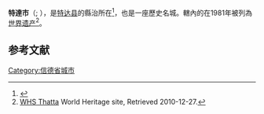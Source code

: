 {{coord|24|44|46.02|N|67|55|27.61|E|display=title}}

{{Infobox settlement
<!--See the Table at Infobox settlement for all fields and descriptions of usage-->
<!-- Basic info  ---------------->
|official_name          = 特達<br>Thatta <br/> ٺٽو {{sd icon}}
|name                   = {{Nastaliq|ٹهٹهہ}}
|native_name            =  ننگر ٺٽو
|nickname               = 沉默的城市(The City of Silence)
|settlement_type        = 市
|motto                  =
<!-- images and maps  ----------->
|image_skyline          = File:Thatta_collage.jpg
|imagesize              = 
|image_caption          = 
|image_flag             = 
|flag_size              =
|image_seal             = 
|seal_size              =
|image_shield           = 
|shield_size            =
|image_blank_emblem     =
|blank_emblem_type      =
|blank_emblem_size      =
|image_map              = 
|mapsize                = 
|map_caption            = 
|image_map1             = 
|mapsize1               = 
|map_caption1           = 
|image_dot_map          =
|dot_mapsize            =
|dot_map_caption        =
|dot_x =  |dot_y =
|pushpin_map            =  <!-- the name of a location map as per http://en.wikipedia.org/wiki/Template:Location_map -->
|pushpin_label_position = above
|pushpin_map_caption    = 
<!-- Location ------------------>
|coordinates_region     = PK
|subdivision_type       = 國家
|subdivision_name       = [[巴基斯坦|巴基斯坦]]
|subdivision_type1      = [[巴基斯坦行政区划|省]]
|subdivision_name1      = [[信德省|信德省]] 
|subdivision_type2      = [[縣|縣]]
|subdivision_name2      = [[特达县|特达县]]
|subdivision_type3      = Banbhore Division
|subdivision_name3      = 
|subdivision_type4      = 
|subdivision_name4      =
<!-- Politics ----------------->
|government_footnotes   =
|government_type        = 
|leader_title           =
|leader_name            =
|leader_title1          =  <!-- for places with, say, both a mayor and a city manager -->
|leader_name1           =
|leader_title2          =
|leader_name2           =
|leader_title3          =
|leader_name3           =
|leader_title4          =
|leader_name4           =
|established_title      =  <!-- Settled -->
|established_date       = 
|established_title2     =  <!-- Incorporated (town) -->
|established_date2      = 
|established_title3     =  <!-- Incorporated (city) -->
|established_date3      =
<!-- Area    --------------------->
|area_magnitude         = 
|unit_pref                = Imperial <!--Enter: Imperial, if Imperial (metric) is desired-->
|area_footnotes           =
|area_total_km2           = <!-- ALL fields dealing with a measurements are subject to automatic unit conversion-->
|area_land_km2            = <!--See table @ Template:Infobox settlement for details on automatic unit conversion-->
|area_water_km2           =
|area_total_sq_mi         =
|area_land_sq_mi          =
|area_water_sq_mi         =
|area_water_percent       =
|area_urban_km2           =
|area_urban_sq_mi         =
|area_metro_km2           =
|area_metro_sq_mi         =
|area_blank1_title        =
|area_blank1_km2          =
|area_blank1_sq_mi        =
<!-- Population   ----------------------->
|population_as_of               =
|population_footnotes           =
|population_note                =
|population_total               =220,000
|population_density_km2         =
|population_density_sq_mi       =
|population_metro               =
|population_density_metro_km2   =
|population_density_metro_sq_mi =
|population_urban               =
|population_density_urban_km2   =
|population_density_urban_sq_mi =
|population_blank1_title        =Ethnicities
|population_blank1              =
|population_blank2_title        =Religions
|population_blank2              =
|population_density_blank1_km2 =   
|population_density_blank1_sq_mi =
<!-- General information  --------------->
|timezone               = [[巴基斯坦标准时间|PST]]
|utc_offset             = +5
|timezone_DST           = 
|utc_offset_DST         = +5
|latd=24 |latm=44 |lats=46.02 |latNS=N
|longd=67 |longm=55 |longs=27.61 |longEW=E
|elevation_footnotes    =  <!--for references: use  tags-->
|elevation_m            = 
|elevation_ft           =
<!-- Area/postal codes & others -------->
|postal_code_type       =  <!-- enter ZIP code, Postcode, Post code, Postal code... -->
|postal_code            =
|area_code              =
|blank_name             =
|blank_info             =
|blank1_name            =
|blank1_info            =
|website                = 
|footnotes              = 
}}
'''特達市'''（{{lang-ur|{{Nastaliq|'''ٹهٹهہ'''}}}}; {{lang-sd|'''ٺٽو'''}}），是[[特达县|特达县]]的縣治所在<ref>{{Cite web |url=http://tribune.com.pk/story/699913/the-sixth-welcome-bhanbhor-sindhs-latest-administrative-division/ |title=存档副本 |access-date=2015-07-15 |archive-date=2018-06-13 |archive-url=https://web.archive.org/web/20180613235648/https://tribune.com.pk/story/699913/the-sixth-welcome-bhanbhor-sindhs-latest-administrative-division/ |dead-url=no }}</ref>，也是一座歷史名城。轄內的{{tsl|en|Makli Hill|}}在1981年被列為[[世界遗产|世界遗产]]<ref>[http://www.worldheritagesite.org/sites/thatta.html WHS Thatta] {{Wayback|url=http://www.worldheritagesite.org/sites/thatta.html |date=20160303184935 }} World Heritage site, Retrieved 2010-12-27.</ref>。
==参考文献==
{{reflist}}
{{commons|Category:Thatta}}

{{DEFAULTSORT: Thatta}}
[[Category:信德省城市|Category:信德省城市]]